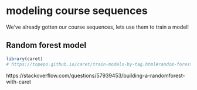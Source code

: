 # modeling course sequences

We've already gotten our course sequences, lets use them to train a model!

## Random forest model

```r
library(caret)
# https://topepo.github.io/caret/train-models-by-tag.html#random-forest
```

https://stackoverflow.com/questions/57939453/building-a-randomforest-with-caret